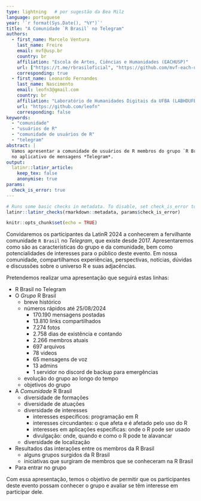 ```yaml
---
type: lightning   # por sugestão da Bea Milz
language: portuguese
year: '`r format(Sys.Date(), "%Y")`' 
title: "A Comunidade `R Brasil` no Telegram"
authors:
  - first_name: Marcelo Ventura
    last_name: Freire
    email: mvf@usp.br
    country: br
    affiliation: "Escola de Artes, Ciências e Humanidades (EACHUSP)"
    url: ["https://t.me/rbrasiloficial", "https://github.com/mvf-each-usp"]
    corresponding: true
  - first_name: Leonardo Fernandes 
    last_name: Nascimento
    email: leofn3@gmail.com
    country: br
    affiliation: "Laboratório de Humanidades Digitais da UFBA (LABHDUFBA)"
    url: "https://github.com/leofn"
    corresponding: false
keywords: 
  - "comunidade"
  - "usuários de R"
  - "comunidade de usuários de R"
  - "telegram"
abstract: |
  Vamos apresentar a comunidade de usuários de R membros do grupo `R Brasil` 
  no aplicativo de mensagens *Telegram*.
output: 
  latinr::latinr_article:
    keep_tex: false
    anonymise: true
params: 
  check_is_error: true
---
```


```r
# Runs some basic checks in metadata. To disable, set check_is_error to FALSE
latinr::latinr_checks(rmarkdown::metadata, params$check_is_error)
```

```r
knitr::opts_chunk$set(echo = TRUE)
```


Convidaremos os participantes da LatinR 2024 a conhecerem a fervilhante comunidade 
`R Brasil` no *Telegram*, que existe desde 2017. Apresentaremos como são as 
características do grupo e da comunidade, bem como potencialidades de interesses 
para o público deste evento. Em nossa comunidade, compartilhamos experiências, 
perspectivas, notícias, dúvidas e discussões sobre o universo R e suas adjacências.

Pretendemos realizar uma apresentação que seguirá estas linhas:

- R Brasil no Telegram
    <!-- - Mas é *O* R Brasil ou é *A* R Brasil? -->
    <!--     - o *grupo* R Brasil do Telegram -->
    <!--     - a *comunidade* R Brasil de membros do grupo R Brasil  -->
- O *Grupo* R Brasil
    - breve histórico
    <!-- - grupo criado no Telegram por Felipe Barros em 5 de fevereiro de 2017 -->
    - números rápidos até 25/08/2024
        - 170.190 mensagens postadas
        - 13.810 links compartilhados
        - 7.274 fotos
        - 2.758 dias de existência e contando
        - 2.266 membros atuais
        - 697 arquivos
        - 78 videos
        - 65 mensagens de voz
        - 13 admins
        - 1 servidor no discord de backup para emergências
    - evolução do grupo ao longo do tempo
        <!-- - número de membros -->
        <!-- - número de mensagens -->
    - objetivos do grupo
        <!-- - compartilhar conhecimento -->
        <!-- - tirar dúvidas -->
        <!-- - colocar pessoas em contato -->
        <!-- - abrir portas -->
- A *Comunidade* R Brasil
    - diversidade de formações 
        <!-- - biólogos, ecologistas -->
        <!-- - computeiros, estatísticos, matemáticos -->
        <!-- - advogados, jurimestristas -->
        <!-- - geógrafos, geólogos, gestores ambientais -->
        <!-- - médicos, psicólogos, psicometristas -->
        <!-- - mercadólogos, administradores, economistas -->
        <!-- - engenheiros -->
        <!-- - jornalistas -->
        <!-- - entre outras -->
    - diversidade de atuações 
        <!-- - profissionais e estudantes -->
        <!-- - setor público, setor privado e terceiro setor -->
        <!-- - profissionais e pesquisadores acadêmicos -->
        <!-- - freelancers e funcionários -->
    - diversidade de interesses
        - interesses específicos: programação em R
            <!-- - apresentações de dúvidas e dificuldades com código -->
            <!-- - pedidos de colaboração em código e repositórios -->
            <!-- - sugestões, brainstormings e "solution racings" -->
        - interesses circundantes: o que afeta e é afetado pelo uso do R
            <!-- - modelagem e análise de dados  -->
            <!-- - métodos estatísticos, técnicas de machine learning etc. -->
            <!-- - manuseio de dados -->
            <!-- - tecnologias para big data -->
            <!-- - visualização de dados e dashboard -->
            <!-- - raspagem e mineiração de dados -->
            <!-- - desenvolvimento de pacotes -->
            <!-- - ciência de dados e soluções integrativas -->
            <!-- - comparativos de aspectos com outras linguagens -->
            <!-- - interações do R com sistemas operacionais -->
            <!-- - portabilidade de dados entre plataformas e na internet -->
        - interesses em aplicações específicas: onde o R pode ser usado
            <!-- - jurimetria -->
            <!-- - dados ambientais -->
            <!-- - dados georreferenciados -->
            <!-- - dados abertos e transparência pública -->
            <!-- - jornalismo de dados -->
            <!-- - negócios -->
            <!-- - entre outros -->
        - divulgação: onde, quando e como o R pode te alavancar
            <!-- - vagas e oportunidades -->
            <!-- - cursos sobre R e afins -->
    - diversidade de localização
        <!-- - membros originários do Brasil inteiro -->
        <!-- - também há vários portugueses na R Brasil -->
        <!-- - há vários membros localizados fora do Brasil  -->
- Resultados das interações entre os membros da R Brasil
    - alguns grupos surgidos da R Brasil 
        <!-- - Web-scraping Brasil (<https://t.me/+Z4d0O-ZQXsQyNDJk>) -->
        <!-- - Bio-R  -->
        <!-- - Shiny Brasil (<https://t.me/shinybrasi>) -->
    - iniciativas que surgiram de membros que se conheceram na R Brasil
        <!-- - Dadoscope  -->
        <!--     - <https://github.com/dadoscope> -->
        <!--     - <https://revistaforum.com.br/opiniao/2019/7/10/dadoscope-novo-blog-na-forum-traz-jornalismo-de-dados-58299.html> -->
        <!-- - diversas colaborações em freelance -->
        <!-- - várias colaborações acadêmica -->
        <!-- - algumas startups -->
        <!-- - entre outras -->
- Para entrar no grupo
    <!-- - <https://t.me/rbrasiloficial> -->


Com essa apresentação, temos o objetivo de permitir que os participantes deste evento possam conhecer o grupo e avaliar se têm interesse em participar dele.
